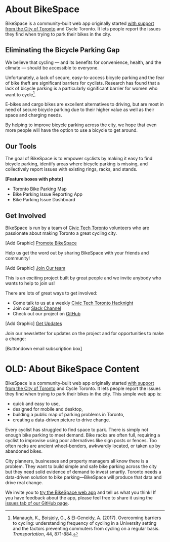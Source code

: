 # About BikeSpace

BikeSpace is a community-built web app originally started [with support from the City of Toronto](https://web.archive.org/web/20190624165253/https://www.toronto.ca/services-payments/streets-parking-transportation/cycling-in-toronto/bikespace-app/) and Cycle Toronto. It lets people report the issues they find when trying to park their bikes in the city.


## Eliminating the Bicycle Parking Gap

We believe that cycling — and its benefits for convenience, health, and the climate — should be accessible to everyone. 

Unfortunately, a lack of secure, easy-to-access bicycle parking and the fear of bike theft are significant barriers for cyclists. Research has found that a lack of bicycle parking is a particularly significant barrier for women who want to cycle[^1].

[^1]: Manaugh, K., Boisjoly, G., & El-Geneidy, A. (2017). Overcoming barriers to cycling: understanding frequency of cycling in a University setting and the factors preventing commuters from cycling on a regular basis. _Transportation_, 44, 871-884.

E-bikes and cargo bikes are excellent alternatives to driving, but are most in need of secure bicycle parking due to their higher value as well as their space and charging needs.

By helping to improve bicycle parking across the city, we hope that even more people will have the option to use a bicycle to get around.


## Our Tools

The goal of BikeSpace is to empower cyclists by making it easy to find bicycle parking, identify areas where bicycle parking is missing, and collectively report issues with existing rings, racks, and stands.

**[Feature boxes with photo]**

- Toronto Bike Parking Map
- Bike Parking Issue Reporting App
- Bike Parking Issue Dashboard


## Get Involved

BikeSpace is run by a team of [Civic Tech Toronto](https://civictech.ca/) volunteers who are passionate about making Toronto a great cycling city. 

[Add Graphic] <a href="mailto:bikespaceto@gmail.com?subject=I want to promote BikeSpace&body=Hi BikeSpace team,%0D%0A%0D%0AI'm interested in promoting the BikeSpace web app to my community. Please send me some info!%0D%0A%0D%0ALet me tell you a little about myself...">Promote BikeSpace</a>

Help us get the word out by sharing BikeSpace with your friends and community!

[Add Graphic] <a href="mailto:bikespaceto@gmail.com?subject=I want to join the BikeSpace team&body=Hi BikeSpace team,%0D%0A%0D%0AI'm really interested in your project and would like to help you build this tool to help make Toronto a more bike-friendly city!%0D%0A%0D%0ALet me tell you a little about myself and what I might contribute to the project...">Join Our team</a>

This is an exciting project built by great people and we invite anybody who wants to help to join us!

There are lots of great ways to get involved:

- Come talk to us at a weekly [Civic Tech Toronto Hacknight](https://guild.host/ctto/events)
- Join our [Slack Channel](https://civictechto.slack.com/archives/C61CZLA5V)
- Check out our project on [GitHub](https://github.com/bikespace/bikespace)

[Add Graphic] [Get Updates](https://buttondown.email/bikespace)

Join our newsletter for updates on the project and for opportunities to make a change:

[Buttondown email subscription box]



# OLD: About BikeSpace Content

BikeSpace is a community-built web app originally started [with support from the City of Toronto](https://web.archive.org/web/20190624165253/https://www.toronto.ca/services-payments/streets-parking-transportation/cycling-in-toronto/bikespace-app/) and Cycle Toronto. 
It lets people report the issues they find when trying to park their bikes in the city. This simple web app is:
- quick and easy to use,
- designed for mobile and desktop,
- building a public map of parking problems in Toronto,
- creating a data-driven picture to drive change.

Every cyclist has struggled to find space to park. 
There is simply not enough bike parking to meet demand. 
Bike racks are often full, requiring a cyclist to improvise using poor alternatives like sign posts or fences. 
Too often racks are ancient wheel-benders, awkwardly located, or taken up by abandoned bikes.

City planners, businesses and property managers all know there is a problem.
They want to build simple and safe bike parking across the city but they need solid evidence of demand to invest smartly.
Toronto needs a data-driven solution to bike parking—BikeSpace will produce that data and drive real change.

We invite you to [try the BikeSpace web app](/submission) and tell us what you think! 
If you have feedback about the app, please feel free to share it using the [issues tab of our GitHub page](https://github.com/bikespace/bikespace/issues).